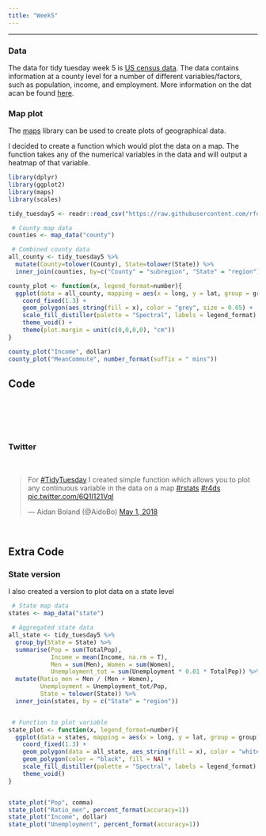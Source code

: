 ```yaml
---
title: "Week5"
---
```


***

### Data

The data for tidy tuesday week 5 is [US census data](https://github.com/rfordatascience/tidytuesday/tree/master/data/2018-04-30). The data contains information at a county level for a number of different variables/factors, such as population, income, and employment. More information on the dat acan be found [here](https://www.kaggle.com/muonneutrino/us-census-demographic-data).


### Map plot

The
<a href="https://CRAN.R-project.org/package=maps" target="_blank">maps</a>
library can be used to create plots of geographical data.  

I decided to create a function which would plot the data on a map. The function takes any of the numerical variables in the data and will output a heatmap of that variable.

```r
library(dplyr)
library(ggplot2)
library(maps)
library(scales)

tidy_tuesday5 <- readr::read_csv("https://raw.githubusercontent.com/rfordatascience/tidytuesday/master/data/2018-04-30/week5_acs2015_county_data.csv")

 # County map data
counties <- map_data("county")

 # Combined county data
all_county <- tidy_tuesday5 %>% 
  mutate(County=tolower(County), State=tolower(State)) %>%
  inner_join(counties, by=c("County" = "subregion", "State" = "region"))

county_plot <- function(x, legend_format=number){
  ggplot(data = all_county, mapping = aes(x = long, y = lat, group = group)) + 
    coord_fixed(1.3) + 
    geom_polygon(aes_string(fill = x), color = "grey", size = 0.05) +
    scale_fill_distiller(palette = "Spectral", labels = legend_format) +
    theme_void() +
    theme(plot.margin = unit(c(0,0,0,0), "cm"))
}

county_plot("Income", dollar)
county_plot("MeanCommute", number_format(suffix = " mins"))
```


## Code

```r
```

<br>  
<br>  

### Twitter

<br>
<div align="center">
<blockquote class="twitter-tweet" data-lang="en"><p lang="en" dir="ltr">For <a href="https://twitter.com/hashtag/TidyTuesday?src=hash&amp;ref_src=twsrc%5Etfw">#TidyTuesday</a> I created simple function which allows you to plot any continuous variable in the data on a map <a href="https://twitter.com/hashtag/rstats?src=hash&amp;ref_src=twsrc%5Etfw">#rstats</a> <a href="https://twitter.com/hashtag/r4ds?src=hash&amp;ref_src=twsrc%5Etfw">#r4ds</a> <a href="https://t.co/6Q1I121VqI">pic.twitter.com/6Q1I121VqI</a></p>&mdash; Aidan Boland (@AidoBo) <a href="https://twitter.com/AidoBo/status/991338257391804416?ref_src=twsrc%5Etfw">May 1, 2018</a></blockquote>
<script async src="https://platform.twitter.com/widgets.js" charset="utf-8"></script>
</div>
<br>


## Extra Code

### State version

I also created a version to plot data on a state level
```r
 # State map data
states <- map_data("state")

 # Aggregated state data
all_state <- tidy_tuesday5 %>%
  group_by(State = State) %>%
  summarise(Pop = sum(TotalPop),
            Income = mean(Income, na.rm = T),
            Men = sum(Men), Women = sum(Women),
            Unemployment_tot = sum(Unemployment * 0.01 * TotalPop)) %>%
  mutate(Ratio_men = Men / (Men + Women), 
         Unemployment = Unemployment_tot/Pop, 
         State = tolower(State)) %>%
  inner_join(states, by = c("State" = "region"))


 # Function to plot variable
state_plot <- function(x, legend_format=number){
  ggplot(data = states, mapping = aes(x = long, y = lat, group = group)) +
    coord_fixed(1.3) +
    geom_polygon(data = all_state, aes_string(fill = x), color = "white") +
    geom_polygon(color = "black", fill = NA) +
    scale_fill_distiller(palette = "Spectral", labels = legend_format) +
    theme_void()
}


state_plot("Pop", comma)
state_plot("Ratio_men", percent_format(accuracy=1))
state_plot("Income", dollar)
state_plot("Unemployment", percent_format(accuracy=1))
```



